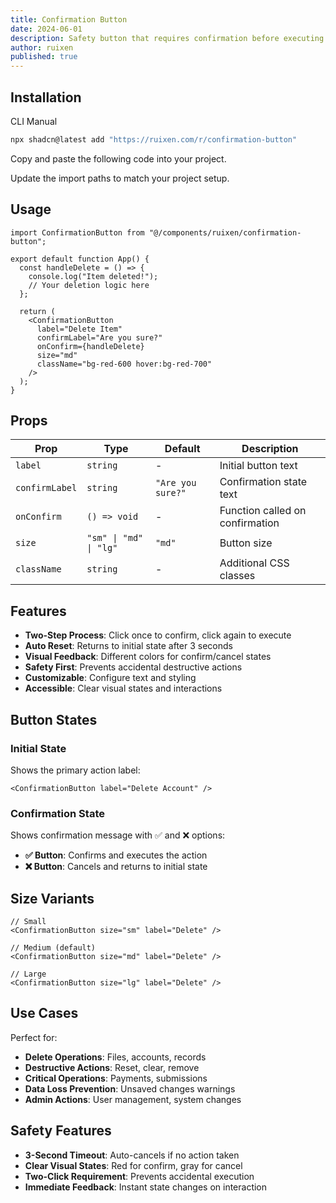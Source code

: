 ```yaml
---
title: Confirmation Button
date: 2024-06-01
description: Safety button that requires confirmation before executing destructive actions
author: ruixen
published: true
---
```


<ComponentPreview name="confirmation-button-demo" category="buttons" />

## Installation

<Tabs defaultValue="cli">

<TabsList>
  <TabsTrigger value="cli">CLI</TabsTrigger>
  <TabsTrigger value="manual">Manual</TabsTrigger>
</TabsList>
<TabsContent value="cli">

```bash
npx shadcn@latest add "https://ruixen.com/r/confirmation-button"
```

</TabsContent>

<TabsContent value="manual">

<Steps>

<Step>Copy and paste the following code into your project.</Step>

<ComponentSource name="confirmation-button" />

<Step>Update the import paths to match your project setup.</Step>

</Steps>

</TabsContent>

</Tabs>

## Usage

```tsx
import ConfirmationButton from "@/components/ruixen/confirmation-button";

export default function App() {
  const handleDelete = () => {
    console.log("Item deleted!");
    // Your deletion logic here
  };

  return (
    <ConfirmationButton
      label="Delete Item"
      confirmLabel="Are you sure?"
      onConfirm={handleDelete}
      size="md"
      className="bg-red-600 hover:bg-red-700"
    />
  );
}
```

## Props

| Prop           | Type                   | Default           | Description                     |
| -------------- | ---------------------- | ----------------- | ------------------------------- |
| `label`        | `string`               | -                 | Initial button text             |
| `confirmLabel` | `string`               | `"Are you sure?"` | Confirmation state text         |
| `onConfirm`    | `() => void`           | -                 | Function called on confirmation |
| `size`         | `"sm" \| "md" \| "lg"` | `"md"`            | Button size                     |
| `className`    | `string`               | -                 | Additional CSS classes          |

## Features

- **Two-Step Process**: Click once to confirm, click again to execute
- **Auto Reset**: Returns to initial state after 3 seconds
- **Visual Feedback**: Different colors for confirm/cancel states
- **Safety First**: Prevents accidental destructive actions
- **Customizable**: Configure text and styling
- **Accessible**: Clear visual states and interactions

## Button States

### Initial State

Shows the primary action label:

```tsx
<ConfirmationButton label="Delete Account" />
```

### Confirmation State

Shows confirmation message with ✅ and ❌ options:

- **✅ Button**: Confirms and executes the action
- **❌ Button**: Cancels and returns to initial state

## Size Variants

```tsx
// Small
<ConfirmationButton size="sm" label="Delete" />

// Medium (default)
<ConfirmationButton size="md" label="Delete" />

// Large
<ConfirmationButton size="lg" label="Delete" />
```

## Use Cases

Perfect for:

- **Delete Operations**: Files, accounts, records
- **Destructive Actions**: Reset, clear, remove
- **Critical Operations**: Payments, submissions
- **Data Loss Prevention**: Unsaved changes warnings
- **Admin Actions**: User management, system changes

## Safety Features

- **3-Second Timeout**: Auto-cancels if no action taken
- **Clear Visual States**: Red for confirm, gray for cancel
- **Two-Click Requirement**: Prevents accidental execution
- **Immediate Feedback**: Instant state changes on interaction
